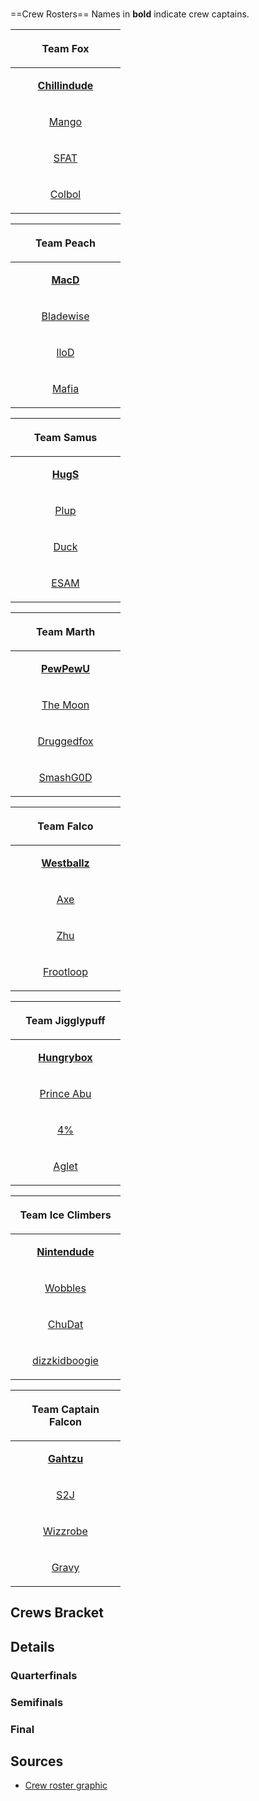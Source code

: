 {{DISPLAYTITLE:Pound 2016: ''Melee'' Crews}}{{Pound 2016 Tabs|This=6}}<br/>
==Crew Rosters==
Names in '''bold''' indicate crew captains.
{{box|start|padding=1em}}
{| class="wikitable"
! colspan="8" align="center"|Team Fox {{head/fox}}
|-
|style="width:160px;"|{{flag/us}} '''[[Chillindude]]'''
|-
|{{flag/us}} [[Mango]]
|-
|{{flag/us}} [[SFAT]]
|-
|{{flag/us}} [[Colbol]]
|}
{{box|break|padding=1em}}
{| class="wikitable"
! colspan="8" align="center"|Team Peach {{head/peach}}
|-
|style="width:160px;"|{{flag/us}} '''[[MacD]]'''
|-
|{{flag/us}} [[Bladewise]]
|-
|{{flag/us}} [[lloD]]
|-
|{{flag/us}} [[Mafia]]
|}
{{box|break|padding=1em}}
{| class="wikitable"
! colspan="8" align="center"|Team Samus {{head/samus}}
|-
|style="width:160px;"|{{flag/us}} '''[[HugS]]'''
|-
|{{flag/us}} [[Plup]]
|-
|{{flag/us}} [[Duck]]
|-
|{{flag/us}} [[ESAM]]
|}
{{box|break|padding=1em}}
{| class="wikitable"
! colspan="8" align="center"|Team Marth {{head/marth}}
|-
|style="width:160px;"|{{flag/us}} '''[[PewPewU]]'''
|-
|{{flag/us}} [[The Moon]]
|-
|{{flag/us}} [[Druggedfox]]
|-
|{{flag/us}} [[SmashG0D]]
|}
{{box|break|padding=1em}}
{| class="wikitable"
! colspan="8" align="center"|Team Falco {{head/falco}}
|-
|style="width:160px;"|{{flag/us}} '''[[Westballz]]'''
|-
|{{flag/us}} [[Axe]]
|-
|{{flag/us}} [[Zhu]]
|-
|{{flag/us}} [[Frootloop]]
|}
{{box|break|padding=1em}}
{| class="wikitable"
! colspan="8" align="center"|Team Jigglypuff {{head/puff}}
|-
|style="width:160px;"|{{flag/us}} '''[[Hungrybox]]'''
|-
|{{flag/us}} [[Prince Abu]]
|-
|{{flag/us}} [[4%]]
|-
|{{flag/us}} [[Aglet]]
|}
{{box|break|padding=1em}}
{| class="wikitable"
! colspan="8" align="center"|Team Ice Climbers {{head/ic}}
|-
|style="width:160px;"|{{flag/us}} '''[[Nintendude]]'''
|-
|{{flag/us}} [[Wobbles]]
|-
|{{flag/us}} [[ChuDat]]
|-
|{{flag/us}} [[dizzkidboogie]]
|}
{{box|break|padding=1em}}
{| class="wikitable"
! colspan="8" align="center"|Team Captain Falcon {{head/cf}}
|-
|style="width:160px;"|{{flag/us}} '''[[Gahtzu]]'''
|-
|{{flag/us}} [[S2J]]
|-
|{{flag/us}} [[Wizzrobe]]
|-
|{{flag/us}} [[Gravy]]
|}
{{box|end}}
<onlyinclude>
==Crews Bracket==
{{8SEBracket
<!-- QUARTERFINALS -->
|r1m1p1=Team Fox {{head/fox}}|r1m1p1flag=us |r1m1p1score=16
|r1m1p2=Team Peach {{head/peach}}|r1m1p2flag=us |r1m1p2score=14
|r1m1win=1
|r1m1details={{BracketMatchDetails|reddit=|comment=|vod=https://www.youtube.com/watch?v=4VPususXWvE}}

|r1m2p1=Team Samus {{head/samus}}|r1m2p1flag=us |r1m2p1score=16
|r1m2p2=Team Marth {{head/marth}}|r1m2p2flag=us |r1m2p2score=10
|r1m2win=1
|r1m2details={{BracketMatchDetails|reddit=|comment=|vod=https://www.youtube.com/watch?v=1zHZgodKKlk}}

|r1m3p1=Team Falco {{head/falco}}|r1m3p1flag=us |r1m3p1score=15
|r1m3p2=Team Jigglypuff {{head/puff}}|r1m3p2flag=us |r1m3p2score=16
|r1m3win=2
|r1m3details={{BracketMatchDetails|reddit=|comment=|vod=https://www.youtube.com/watch?v=0u0OJCPmjsw}}

|r1m4p1=Team Ice Climbers {{head/ic}}|r1m4p1flag=us |r1m4p1score=15
|r1m4p2=Team Captain Falcon {{head/cf}}|r1m4p2flag=us |r1m4p2score=16
|r1m4win=2
|r1m4details={{BracketMatchDetails|reddit=|comment=|vod=https://www.youtube.com/watch?v=8m5zfoOpSkA}}

<!-- SEMIFINALS -->
|r2m1p1=Team Fox {{head/fox}} |r2m1p1flag=us |r2m1p1score=16
|r2m1p2=Team Samus {{head/samus}} |r2m1p2flag=us |r2m1p2score=14
|r2m1win=1
|r2m1details={{BracketMatchDetails|reddit=|comment=|vod=https://www.youtube.com/watch?v=Qg2g6-Rfbc8}}

|r2m2p1=Team Jigglypuff {{head/puff}} |r2m2p1flag=us |r2m2p1score=11
|r2m2p2=Team Captain Falcon {{head/cf}} |r2m2p2flag=us |r2m2p2score=16
|r2m2win=2
|r2m2details={{BracketMatchDetails|reddit=|comment=|vod=https://www.youtube.com/watch?v=He50U15XI_E}}

<!-- FINALS -->
|r3m1p1=Team Fox {{head/fox}} |r3m1p1flag=us |r3m1p1score=16
|r3m1p2=Team Captain Falcon {{head/cf}} |r3m1p2flag=us |r3m1p2score=14
|r3m1win=1
|r3m1details={{BracketMatchDetails|reddit=|comment=|vod=https://www.youtube.com/watch?v=xNU7ud2x0sw}}
}}</onlyinclude>

==Details==
===Quarterfinals===
{{TeamMatch
|team1literal='''{{flag/us}} Team Fox {{head/fox}}'''
|team2literal='''{{head/peach}} Team Peach {{flag/us}}'''
|date=
|finished=
|live=
|vod=https://www.youtube.com/watch?v=4VPususXWvE
|teamwin=1
|lrthread=
|interview=
|review=
|width=320

|team1matches=4
|team2matches=3
|team1stocks=2
|team2stocks=0

|m1p1=Colbol |m1p1char=fox |m1p1s1=4 |m1p1s2=0 |m1p2=lloD |m1p2char=peach |m1p2s1=4 |m1p2s2=1 |m1win=2 |m1stage=Yoshi's Story
|m2p1=SFAT |m2p1char=fox |m2p1s1=4 |m2p1s2=3 |m2p2=lloD |m2p2char=peach |m2p2s1=1 |m2p2s2=0 |m2win=1 |m2stage=Battlefield
|m3p1=SFAT |m3p1char=fox |m3p1s1=3 |m3p1s2=2 |m3p2=Mafia |m3p2char=peach |m3p2s1=4 |m3p2s2=0 |m3win=1 |m3stage=Battlefield
|m4p1=SFAT |m4p1char=fox |m4p1s1=2 |m4p1s2=0 |m4p2=Bladewise |m4p2char=peach |m4p2s1=4 |m4p2s2=3 |m4win=2 |m4stage=Final Destination
|m5p1=Chillindude |m5p1char=fox |m5p1s1=4 |m5p1s2=1 |m5p2=Bladewise |m5p2char=peach |m5p2s1=3 |m5p2s2=0 |m5win=1 |m5stage=Pokémon Stadium
|m6p1=Chillindude |m6p1char=fox |m6p1s1=1 |m6p1s2=0 |m6p2=MacD |m6p2char=peach |m6p2s1=4 |m6p2s2=3 |m6win=2 |m6stage=Fountain of Dreams
|m7p1=Mango |m7p1char=fox |m7p1s1=4 |m7p1s2=2 |m7p2=MacD |m7p2char=peach |m7p2s1=3 |m7p2s2=0 |m7win=1 |m7stage=Yoshi's Story
}}


{{TeamMatch
|team1literal='''{{flag/us}} Team Samus {{head/samus}}'''
|team2literal='''{{head/marth}} Team Marth {{flag/us}}'''
|date=
|finished=
|live=
|vod=https://www.youtube.com/watch?v=1zHZgodKKlk
|teamwin=1
|lrthread=
|interview=
|review=
|width=320

|team1matches=4
|team2matches=2
|team1stocks=6
|team2stocks=0

|m1p1=ESAM |m1p1char=samus |m1p1s1=4 |m1p1s2=1 |m1p2=PewPewU |m1p2char=marth |m1p2s1=4 |m1p2s2=0 |m1win=1 |m1stage=Battlefield
|m2p1=ESAM |m2p1char=samus |m2p1s1=1 |m2p1s2=0 |m2p2=SmashG0D |m2p2char=marth |m2p2s1=4 |m2p2s2=3 |m2win=2 |m2stage=Yoshi's Story
|m3p1=Duck |m3p1char=samus |m3p1s1=4 |m3p1s2=2 |m3p2=SmashG0D |m3p2char=marth |m3p2s1=3 |m3p2s2=0 |m3win=1 |m3stage=Fountain of Dreams
|m4p1=Duck |m4p1char=samus |m4p1s1=2 |m4p1s2=0 |m4p2=The Moon |m4p2char=marth |m4p2s1=4 |m4p2s2=3 |m4win=2 |m4stage=Battlefield
|m5p1=Plup |m5p1char=samus |m5p1s1=4 |m5p1s2=3 |m5p2=The Moon |m5p2char=marth |m5p2s1=3 |m5p2s2=0 |m5win=1 |m5stage=Pokémon Stadium
|m6p1=Plup |m6p1char=samus |m6p1s1=3 |m6p1s2=2 |m6p2=Druggedfox |m6p2char=marth |m6p2s1=4 |m6p2s2=0 |m6win=1 |m6stage=Final Destination
}}


{{TeamMatch
|team1literal='''{{flag/us}} Team Falco {{head/falco}}'''
|team2literal='''{{head/puff}} Team Jigglypuff {{flag/us}}'''
|date=
|finished=
|live=
|vod=https://www.youtube.com/watch?v=0u0OJCPmjsw
|teamwin=2
|lrthread=
|interview=
|review=
|width=320

|team1matches=3
|team2matches=4
|team1stocks=0
|team2stocks=1

|m1p1=Axe |m1p1char=falco |m1p1s1=4 |m1p1s2=1 |m1p2=4% |m1p2char=puff |m1p2s1=4 |m1p2s2=0 |m1win=1 |m1stage=Battlefield
|m2p1=Axe |m2p1char=falco |m2p1s1=1 |m2p1s2=0 |m2p2=Prince Abu |m2p2char=puff |m2p2s1=4 |m2p2s2=3 |m2win=2 |m2stage=Battlefield
|m3p1=Frootloop |m3p1char=falco |m3p1s1=4 |m3p1s2=3 |m3p2=Prince Abu |m3p2char=puff |m3p2s1=3 |m3p2s2=0 |m3win=1 |m3stage=Pokémon Stadium
|m4p1=Frootloop |m4p1char=falco |m4p1s1=3 |m4p1s2=1 |m4p2=Aglet |m4p2char=puff |m4p2s1=4 |m4p2s2=0 |m4win=1 |m4stage=Fountain of Dreams
|m5p1=Frootloop |m5p1char=falco |m5p1s1=1 |m5p1s2=0 |m5p2=Hungrybox |m5p2char=puff |m5p2s1=4 |m5p2s2=4 |m5win=2 |m5stage=Dream Land
|m6p1=Zhu |m6p1char=falco |m6p1s1=4 |m6p1s2=0 |m6p2=Hungrybox |m6p2char=puff |m6p2s1=4 |m6p2s2=3 |m6win=2 |m6stage=Final Destination
|m7p1=Westballz |m7p1char=falco |m7p1s1=4 |m7p1s2=0 |m7p2=Hungrybox |m7p2char=puff |m7p2s1=3 |m7p2s2=1 |m7win=2 |m7stage=Yoshi's Story
}}


{{TeamMatch
|team1literal='''{{flag/us}} Team Ice Climbers {{head/ic}}'''
|team2literal='''{{head/cf}} Team Captain Falcon {{flag/us}}'''
|date=
|finished=
|live=
|vod=https://www.youtube.com/watch?v=8m5zfoOpSkA
|teamwin=2
|lrthread=
|interview=
|review=
|width=320

|team1matches=3
|team2matches=4
|team1stocks=0
|team2stocks=1

|m1p1=ChuDat |m1p1char=ic |m1p1s1=4 |m1p1s2=0 |m1p2=S2J |m1p2char=cf |m1p2s1=4 |m1p2s2=2 |m1win=2 |m1stage=Dream Land
|m2p1=Wobbles |m2p1char=ic |m2p1s1=4 |m2p1s2=3 |m2p2=S2J |m2p2char=cf |m2p2s1=2 |m2p2s2=0 |m2win=1 |m2stage=Yoshi's Story
|m3p1=Wobbles |m3p1char=ic |m3p1s1=3 |m3p1s2=0 |m3p2=Gahtzu |m3p2char=cf |m3p2s1=4 |m3p2s2=3 |m3win=2 |m3stage=Battlefield
|m4p1=Nintendude |m4p1char=ic |m4p1s1=4 |m4p1s2=2 |m4p2=Gahtzu |m4p2char=cf |m4p2s1=3 |m4p2s2=0 |m4win=1 |m4stage=Fountain of Dreams
|m5p1=Nintendude |m5p1char=ic |m5p1s1=2 |m5p1s2=0 |m5p2=Gravy |m5p2char=cf |m5p2s1=4 |m5p2s2=3 |m5win=2 |m5stage=Dream Land
|m6p1=dizzkidboogie |m6p1char=ic |m6p1s1=4 |m6p1s2=3 |m6p2=Gravy |m6p2char=cf |m6p2s1=3 |m6p2s2=0 |m6win=1 |m6stage=Final Destination
|m7p1=dizzkidboogie |m7p1char=ic |m7p1s1=3 |m7p1s2=0 |m7p2=Wizzrobe |m7p2char=cf |m7p2s1=4 |m7p2s2=1 |m7win=2 |m7stage=Pokémon Stadium
}}

===Semifinals===
{{TeamMatch
|team1literal='''{{flag/us}} Team Fox {{head/fox}}'''
|team2literal='''{{head/samus}} Team Samus {{flag/us}}'''
|date=
|finished=
|live=
|vod=https://www.youtube.com/watch?v=Qg2g6-Rfbc8
|teamwin=1
|lrthread=
|interview=
|review=
|width=320

|team1matches=4
|team2matches=3
|team1stocks=2
|team2stocks=0

|m1p1=Chillindude |m1p1char=fox |m1p1s1=4 |m1p1s2=0 |m1p2=Duck |m1p2char=samus |m1p2s1=4 |m1p2s2=1 |m1win=2 |m1stage=Dream Land
|m2p1=SFAT |m2p1char=fox |m2p1s1=4 |m2p1s2=4 |m2p2=Duck |m2p2char=samus |m2p2s1=1 |m2p2s2=0 |m2win=1 |m2stage=Final Destination
|m3p1=SFAT |m3p1char=fox |m3p1s1=4 |m3p1s2=1 |m3p2=ESAM |m3p2char=samus |m3p2s1=4 |m3p2s2=0 |m3win=1 |m3stage=Battlefield
|m4p1=SFAT |m4p1char=fox |m4p1s1=1 |m4p1s2=0 |m4p2=HugS |m4p2char=samus |m4p2s1=4 |m4p2s2=3 |m4win=2 |m4stage=Dream Land
|m5p1=Colbol |m5p1char=fox |m5p1s1=4 |m5p1s2=3 |m5p2=HugS |m5p2char=samus |m5p2s1=3 |m5p2s2=0 |m5win=1 |m5stage=Pokémon Stadium
|m6p1=Colbol |m6p1char=fox |m6p1s1=3 |m6p1s2=0 |m6p2=Plup |m6p2char=samus |m6p2s1=4 |m6p2s2=2 |m6win=2 |m6stage=Fountain of Dreams
|m7p1=Mango |m7p1char=fox |m7p1s1=4 |m7p1s2=2 |m7p2=Plup |m7p2char=samus |m7p2s1=2 |m7p2s2=0 |m7win=1 |m7stage=Yoshi's Story
}}


{{TeamMatch
|team1literal='''{{flag/us}} Team Jigglypuff {{head/puff}}'''
|team2literal='''{{head/cf}} Team Captain Falcon {{flag/us}}'''
|date=
|finished=
|live=
|vod=https://www.youtube.com/watch?v=He50U15XI_E
|teamwin=2
|lrthread=
|interview=
|review=
|width=320

|team1matches=2
|team2matches=4
|team1stocks=0
|team2stocks=5

|m1p1=Aglet |m1p1char=puff |m1p1s1=4 |m1p1s2=0 |m1p2=Gravy |m1p2char=cf |m1p2s1=4 |m1p2s2=3 |m1win=2 |m1stage=Battlefield
|m2p1=4% |m2p1char=puff |m2p1s1=4 |m2p1s2=0 |m2p2=Gravy |m2p2char=cf |m2p2s1=3 |m2p2s2=1 |m2win=2 |m2stage=Battlefield
|m3p1=Prince Abu |m3p1char=puff |m3p1s1=4 |m3p1s2=4 |m3p2=Gravy |m3p2char=cf |m3p2s1=1 |m3p2s2=0 |m3win=1 |m3stage=Fountain of Dreams
|m4p1=Prince Abu |m4p1char=puff |m4p1s1=4 |m4p1s2=0 |m4p2=S2J |m4p2char=cf |m4p2s1=4 |m4p2s2=3 |m4win=2 |m4stage=Pokémon Stadium
|m5p1=Hungrybox |m5p1char=puff |m5p1s1=4 |m5p1s2=3 |m5p2=S2J |m5p2char=cf |m5p2s1=3 |m5p2s2=0 |m5win=1 |m5stage=Dream Land
|m6p1=Hungrybox |m6p1char=puff |m6p1s1=3 |m6p1s2=0 |m6p2=Gahtzu |m6p2char=cf |m6p2s1=4 |m6p2s2=1 |m6win=2 |m6stage=Battlefield
}}

===Final===
{{TeamMatch
|team1literal='''{{flag/us}} Team Fox {{head/fox}}'''
|team2literal='''{{head/cf}} Team Captain Falcon {{flag/us}}'''
|date=
|finished=
|live=
|vod=https://www.youtube.com/watch?v=xNU7ud2x0sw
|teamwin=1
|lrthread=
|interview=
|review=
|width=320

|team1matches=4
|team2matches=3
|team1stocks=2
|team2stocks=0

|m1p1=Colbol |m1p1char=fox |m1p1s1=4 |m1p1s2=2 |m1p2=Gravy |m1p2char=cf |m1p2s1=4 |m1p2s2=0 |m1win=1 |m1stage=Yoshi's Story
|m2p1=Colbol |m2p1char=fox |m2p1s1=2 |m2p1s2=0 |m2p2=Gahtzu |m2p2char=cf |m2p2s1=4 |m2p2s2=1 |m2win=2 |m2stage=Dream Land
|m3p1=Chillindude |m3p1char=fox |m3p1s1=4 |m3p1s2=3 |m3p2=Gahtzu |m3p2char=cf |m3p2s1=1 |m3p2s2=0 |m3win=1 |m3stage=Fountain of Dreams
|m4p1=Chillindude |m4p1char=fox |m4p1s1=3 |m4p1s2=0 |m4p2=Wizzrobe |m4p2char=cf |m4p2s1=4 |m4p2s2=2 |m4win=2 |m4stage=Pokémon Stadium
|m5p1=Mango |m5p1char=fox |m5p1s1=4 |m5p1s2=3 |m5p2=Wizzrobe |m5p2char=cf |m5p2s1=2 |m5p2s2=0 |m5win=1 |m5stage=Yoshi's Story
|m6p1=Mango |m6p1char=fox |m6p1s1=3 |m6p1s2=0 |m6p2=S2J |m6p2char=cf |m6p2s1=4 |m6p2s2=1 |m6win=2 |m6stage=Battlefield
|m7p1=SFAT |m7p1char=fox |m7p1s1=4 |m7p1s2=2 |m7p2=S2J |m7p2char=cf |m7p2s1=1 |m7p2s2=0 |m7win=1 |m7stage=Final Destination
}}

==Sources==
*[https://twitter.com/pound_series/status/714473346939953152 Crew roster graphic]
